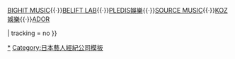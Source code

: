 {{Navbox
|name = HYBE LABELS JAPAN
|title = [[HYBE LABELS JAPAN|<span style="color: black;">HYBE LABELS JAPAN</span>]]
|titlestyle = background-color:white ;color: black
|groupstyle = background: black;text-align:center;color: white
|belowstyle = background:#69B7F3
|bodystyle = background:#FFFFDF
|listclass = hlist
|state = {{{state<includeonly>|autocollapse</includeonly>}}}

|group1 = 創辦人
|list1 = [[房時爀]]

|group2 = 旗下藝人團體
|list2 = {{Navbox subgroup
|group1style = background-color:	#E6E6E6 ;text-align:center
|group1 = {{Color|black|[[&TEAM]]}}
|list1 = 
*K
*[[王奕翔|NICHOLAS]]
*EJ
*TAKI
}}

|group3 = 關聯經紀公司
|list3 =[[HYBE]]{{·}}[[BIGHIT MUSIC]]{{·}}[[BELIFT LAB]]{{·}}[[PLEDIS娛樂]]{{·}}[[SOURCE MUSIC]]{{·}}[[KOZ娛樂]]{{·}}[[ADOR]]

| tracking = <includeonly>no</includeonly>
}}<noinclude>
{{collapsible option}}
[[Category:HYBE LABELS JAPAN|*]]
[[Category:日本藝人經紀公司模板]]
</noinclude>